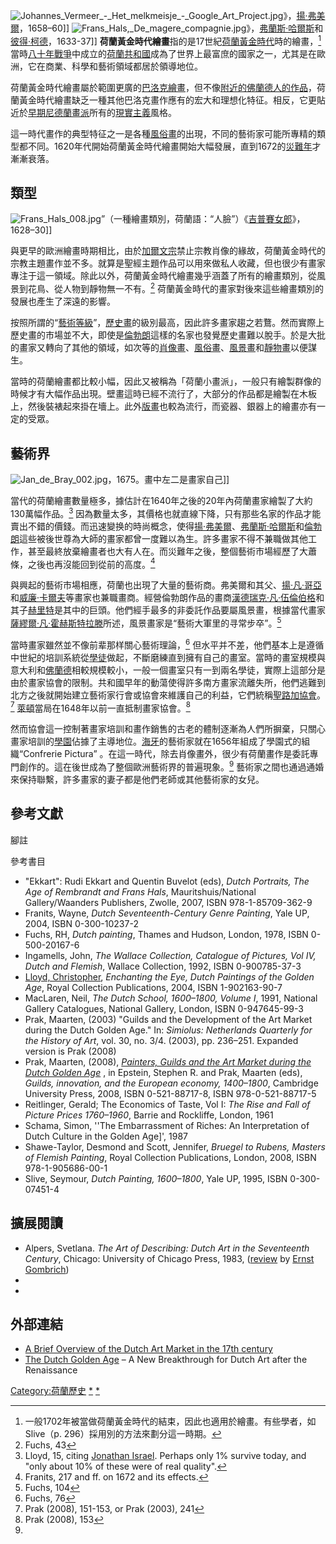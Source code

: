 [[File:Johannes_Vermeer_-_Het_melkmeisje_-_Google_Art_Project.jpg|thumb]]》，[[揚·弗美爾|揚·弗美爾]]，1658–60]]
[[Image:Frans_Hals,_De_magere_compagnie.jpg|thumb]]》，[[弗蘭斯·哈爾斯|弗蘭斯·哈爾斯]]和[[彼得·柯德|彼得·柯德]]，1633-37]]
'''荷蘭黃金時代繪畫'''指的是17世紀[[荷蘭黃金時代|荷蘭黃金時代]]時的繪畫，<ref>一般1702年被當做荷蘭黃金時代的結束，因此也適用於繪畫。有些學者，如Slive（p. 296）採用別的方法來劃分這一時期。</ref> 當時[[八十年戰爭|八十年戰爭]]中成立的[[荷蘭共和國|荷蘭共和國]]成為了世界上最富庶的國家之一，尤其是在歐洲，它在商業、科學和藝術領域都居於領導地位。

荷蘭黃金時代繪畫屬於範圍更廣的[[巴洛克繪畫|巴洛克繪畫]]，但不像[[佛蘭德巴洛克繪畫|附近的佛蘭德人的作品]]，荷蘭黃金時代繪畫缺乏一種其他巴洛克畫作應有的宏大和理想化特征。相反，它更貼近於[[早期尼德蘭畫派|早期尼德蘭畫派]]所有的[[現實主義藝術|現實主義]]風格。

這一時代畫作的典型特征之一是各種[[風俗畫|風俗畫]]的出現，不同的藝術家可能所專精的類型都不同。1620年代開始荷蘭黃金時代繪畫開始大幅發展，直到1672的[[災難年|災難年]]才漸漸衰落。

==類型==
[[File:Frans_Hals_008.jpg|thumb]]”（一種繪畫類別，荷蘭語：“人臉”）《[[吉普賽女郎|吉普賽女郎]]》，1628–30]]

與更早的歐洲繪畫時期相比，由於[[加爾文宗|加爾文宗]]禁止宗教肖像的緣故，荷蘭黃金時代的宗教主題畫作並不多。就算是聖經主題作品可以用來做私人收藏，但也很少有畫家專注于這一領域。除此以外，荷蘭黃金時代繪畫幾乎涵蓋了所有的繪畫類別，從風景到花鳥、從人物到靜物無一不有。<ref name="Fuchs, 43">Fuchs, 43</ref> 荷蘭黃金時代的畫家對後來這些繪畫類別的發展也產生了深遠的影響。

按照所謂的“[[藝術等級|藝術等級]]”，[[歷史畫|歷史畫]]的級別最高，因此許多畫家趨之若鶩。然而實際上歷史畫的市場並不大，即使是[[倫勃朗|倫勃朗]]這樣的名家也發覺歷史畫難以脫手。於是大批的畫家又轉向了其他的領域，如次等的[[肖像畫|肖像畫]]、[[風俗畫|風俗畫]]、[[風景畫|風景畫]]和[[靜物畫|靜物畫]]以便謀生。

當時的荷蘭繪畫都比較小幅，因此又被稱為「荷蘭小畫派」，一般只有繪製群像的時候才有大幅作品出現。壁畫這時已經不流行了，大部分的作品都是繪製在木板上，然後裝裱起來掛在墻上。此外[[版畫|版畫]]也較為流行，而瓷器、銀器上的繪畫亦有一定的受眾。

==藝術界==
[[File:Jan_de_Bray_002.jpg|right]]，1675。畫中左二是畫家自己]]

當代的荷蘭繪畫數量極多，據估計在1640年之後的20年內荷蘭畫家繪製了大約130萬幅作品。<ref>Lloyd, 15, citing [[乔纳森·伊斯雷尔|Jonathan Israel]]. Perhaps only 1% survive today, and "only about 10% of these were of real quality".</ref> 因為數量太多，其價格也就直線下降，只有那些名家的作品才能賣出不錯的價錢。而迅速變换的時尚概念，使得[[揚·弗美爾|揚·弗美爾]]、[[弗蘭斯·哈爾斯|弗蘭斯·哈爾斯]]和[[倫勃朗|倫勃朗]]這些被後世尊為大師的畫家都曾一度難以為生。許多畫家不得不兼職做其他工作，甚至最終放棄繪畫者也大有人在。而災難年之後，整個藝術市場經歷了大蕭條，之後也再沒能回到從前的高度。<ref>Franits, 217 and ff. on 1672 and its effects.</ref>

與興起的藝術市場相應，荷蘭也出現了大量的藝術商。弗美爾和其父、[[揚·凡·哥亞|揚·凡·哥亞]]和[[威廉·卡爾夫|威廉·卡爾夫]]等畫家也兼職畫商。經營倫勃朗作品的畫商[[漢德瑞克·凡·伍倫伯格|漢德瑞克·凡·伍倫伯格]]和其子[[赫里特·凡·伍倫伯格|赫里特]]是其中的巨頭。他們經手最多的非委託作品要屬風景畫，根據當代畫家[[薩繆爾·凡·霍赫斯特拉滕|薩繆爾·凡·霍赫斯特拉滕]]所述，風景畫家是“藝術大軍里的寻常步卒”。<ref>Fuchs, 104</ref>

當時畫家雖然並不像前辈那样關心藝術理論，<ref>Fuchs, 76</ref> 但水平并不差，他們基本上是遵循中世紀的培訓系統從[[學徒|學徒]]做起，不斷磨練直到擁有自己的畫室。當時的畫室規模與意大利和[[佛蘭德|佛蘭德]]相較規模較小，一般一個畫室只有一到兩名學徒，實際上這部分是由於畫家協會的限制。共和國早年的動蕩使得許多南方畫家流離失所，他們逃難到北方之後就開始建立藝術家行會或協會來維護自己的利益，它們統稱[[聖路加協會|聖路加協會]]。<ref>Prak (2008), 151-153, or Prak (2003), 241</ref> [[萊頓|萊頓]]當局在1648年以前一直抵制畫家協會。<ref>Prak (2008), 153</ref>

然而協會這一控制著畫家培訓和畫作銷售的古老的體制逐漸為人們所摒棄，只關心畫家培訓的[[學園|學園]]佔據了主導地位。[[海牙|海牙]]的藝術家就在1656年組成了學園式的組織“Confrerie Pictura” 。在這一時代，除去肖像畫外，很少有荷蘭畫作是委託專門創作的。這在後世成為了整個歐洲藝術界的普遍現象。<ref name="Fuchs, 43"/> 藝術家之間也通過通婚來保持聯繫，許多畫家的妻子都是他們老師或其他藝術家的女兒。

==參考文獻==
;腳註
{{reflist|25em}}

;參考書目
* "Ekkart": Rudi Ekkart and Quentin Buvelot (eds), ''Dutch Portraits, The Age of Rembrandt and Frans Hals'', Mauritshuis/National Gallery/Waanders Publishers, Zwolle, 2007, ISBN 978-1-85709-362-9
* Franits, Wayne, ''Dutch Seventeenth-Century Genre Painting'', Yale UP, 2004, ISBN 0-300-10237-2
* Fuchs, RH, ''Dutch painting'', Thames and Hudson, London, 1978, ISBN 0-500-20167-6
* Ingamells, John, ''The Wallace Collection, Catalogue of Pictures, Vol IV, Dutch and Flemish'', Wallace Collection, 1992, ISBN 0-900785-37-3
*[[Christopher_Lloyd_(art_historian)|Lloyd, Christopher]], ''Enchanting the Eye, Dutch Paintings of the Golden Age'', Royal Collection Publications, 2004, ISBN 1-902163-90-7
* MacLaren, Neil, ''The Dutch School, 1600–1800, Volume I'', 1991, National Gallery Catalogues, National Gallery, London, ISBN 0-947645-99-3
* Prak, Maarten, (2003) "Guilds and the Development of the Art Market during the Dutch Golden Age." In: ''Simiolus: Netherlands Quarterly for the History of Art'', vol. 30, no. 3/4. (2003), pp. 236–251. Expanded version is Prak (2008)
* Prak, Maarten, (2008), [http://books.google.co.uk/books?id=fXlALljcyMkC&pg=PA143&dq=Guilds+and+the+Development+of+the+Art+Market+during+the+Dutch+Golden+Age&hl=en&ei=oDFKTMHkLsPU4wazm8CaDA&sa=X&oi=book_result&ct=result&resnum=1&ved=0CCwQ6AEwAA#v=onepage&q=Guilds%20and%20the%20Development%20of%20the%20Art%20Market%20during%20the%20Dutch%20Golden%20Age&f=false ''Painters, Guilds and the Art Market during the Dutch Golden Age''] {{Wayback|url=http://books.google.co.uk/books?id=fXlALljcyMkC&pg=PA143&dq=Guilds+and+the+Development+of+the+Art+Market+during+the+Dutch+Golden+Age&hl=en&ei=oDFKTMHkLsPU4wazm8CaDA&sa=X&oi=book_result&ct=result&resnum=1&ved=0CCwQ6AEwAA#v=onepage&q=Guilds%20and%20the%20Development%20of%20the%20Art%20Market%20during%20the%20Dutch%20Golden%20Age&f=false |date=20150402174508 }}, in Epstein, Stephen R. and Prak, Maarten (eds), ''Guilds, innovation, and the European economy, 1400–1800'', Cambridge University Press, 2008, ISBN 0-521-88717-8, ISBN 978-0-521-88717-5
*Reitlinger, Gerald; The Economics of Taste, Vol I: ''The Rise and Fall of Picture Prices 1760–1960'', Barrie and Rockliffe, London, 1961
*Schama, Simon, ''The Embarrassment of Riches: An Interpretation of Dutch Culture in the Golden Age]', 1987
*Shawe-Taylor, Desmond and Scott, Jennifer, ''Bruegel to Rubens, Masters of Flemish Painting'', Royal Collection Publications, London, 2008, ISBN 978-1-905686-00-1
* Slive, Seymour, ''Dutch Painting, 1600–1800'', Yale UP, 1995, ISBN 0-300-07451-4

==擴展閱讀==
*Alpers, Svetlana. ''The Art of Describing: Dutch Art in the Seventeenth Century'', Chicago: University of Chicago Press, 1983, ([http://books.google.co.uk/books?id=275zvEoivcoC&pg=PA115&dq review] {{Wayback|url=http://books.google.co.uk/books?id=275zvEoivcoC&pg=PA115&dq |date=20150402120305 }} by [[Ernst_Gombrich|Ernst Gombrich]])
*{{cite book | url=http://libmma.contentdm.oclc.org/cdm/compoundobject/collection/p15324coll10/id/59153/rec/1 | title=''Dutch and Flemish paintings from the Hermitage'' | location=New York | publisher=The Metropolitan Museum of Art | year=1988 | isbn=978-0-87099-509-5 | access-date=2015-03-25 | archive-date=2015-02-14 | archive-url=https://web.archive.org/web/20150214163828/http://libmma.contentdm.oclc.org/cdm/compoundobject/collection/p15324coll10/id/59153/rec/1 | dead-url=no }}
*{{Cite book|url=http://libmma.contentdm.oclc.org/cdm/compoundobject/collection/p15324coll10/id/65202/rec/17|title=Vermeer and the Delft School|last=Liedtke|first=Walter A.|year=2001|publisher=[[Metropolitan_Museum_of_Art|Metropolitan Museum of Art]]|isbn=978-0-87099-973-4|access-date=2015-03-25|archive-date=2015-11-21|archive-url=https://web.archive.org/web/20151121141049/http://libmma.contentdm.oclc.org/cdm/compoundobject/collection/p15324coll10/id/65202/rec/17|dead-url=no}}

==外部連結==
{{Commons category|Dutch Golden Age paintings}}
*[http://www.essentialvermeer.com/dutch-painters/dutch_art/ecnmcs_dtchart.html A Brief Overview of the Dutch Art Market in the 17th century] {{Wayback|url=http://www.essentialvermeer.com/dutch-painters/dutch_art/ecnmcs_dtchart.html |date=20150317164109 }}
*[http://artpaintingartist.org/dutch-golden-age-new-breakthrough-dutch-art-renaissance/ The Dutch Golden Age] {{Wayback|url=http://artpaintingartist.org/dutch-golden-age-new-breakthrough-dutch-art-renaissance/ |date=20150127231108 }} – A New Breakthrough for Dutch Art after the Renaissance

{{西方藝術運動}}

{{DEFAULTSORT:Dutch Golden Age Painting}}
[[Category:荷蘭歷史|Category:荷蘭歷史]]
[[Category:荷蘭黃金時代畫作|*]]
[[Category:巴洛克绘画|*]]